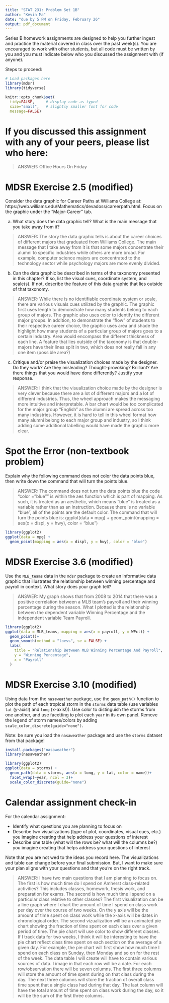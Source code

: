 ```yaml
---
title: "STAT 231: Problem Set 1B"
author: "Kevin Ma"
date: "due by 5 PM on Friday, February 26"
output: pdf_document
---
```


Series B homework assignments are designed to help you further ingest and practice the material covered in class over the past week(s).  You are encouraged to work with other students, but all code must be written by you and you must indicate below who you discussed the assignment with (if anyone).  

Steps to proceed:

\begin{enumerate}
\item In RStudio, go to File > Open Project, navigate to the folder with the course-content repo, select the course-content project (course-content.Rproj), and click "Open" 
\item Pull the course-content repo (e.g. using the blue-ish down arrow in the Git tab in upper right window)
\item Copy ps1B.Rmd from the course repo to your repo (see page 6 of the GitHub Classroom Guide for Stat231 if needed)
\item Close the course-content repo project in RStudio
\item Open YOUR repo project in RStudio
\item In the ps1B.Rmd file in YOUR repo, replace "YOUR NAME HERE" with your name
\item Add in your responses, committing and pushing to YOUR repo in appropriate places along the way
\item Run "Knit PDF" 
\item Upload the pdf to Gradescope.  Don't forget to select which of your pages are associated with each problem.  \textit{You will not get credit for work on unassigned pages (e.g., if you only selected the first page but your solution spans two pages, you would lose points for any part on the second page that the grader can't see).} 
\end{enumerate}

```r
# Load packages here 
library(mdsr)   
library(tidyverse)

knitr::opts_chunk$set(
  tidy=FALSE,     # display code as typed
  size="small",   # slightly smaller font for code
  message=FALSE)   
```

\newpage 

# If you discussed this assignment with any of your peers, please list who here:

> ANSWER: Office Hours On Friday



\newpage
# MDSR Exercise 2.5 (modified)

Consider the data graphic for Career Paths at Williams College at: https://web.williams.edu/Mathematics/devadoss/careerpath.html.  Focus on the graphic under the "Major-Career" tab.

a. What story does the data graphic tell?  What is the main message that you take away from it?

> ANSWER: The story the data graphic tells is about the career choices of different majors that graduated from Williams College. The main message that I take away from it is that some majors concentrate their alumni to specific industries while others are more broad. For example, computer science majors are concentrated to the technology sector while psychology majors are more evenly divided. 

b. Can the data graphic be described in terms of the taxonomy presented in this chapter?  If so, list the visual cues, coordinate system, and scale(s).  If not, describe the feature of this data graphic that lies outside of that taxonomy.

> ANSWER: While there is no identifiable coordinate system or scale, there are various visuals cues utilized by the graphic. The graphic first uses length to demonstrate how many students belong to each group of majors. The graphic also uses color to identify the different major groups. In addition, to demonstrate the "flow" of students to their respective career choice, the graphic uses area and shade the highlight how many students of a particular group of majors goes to a certain industry. Area would encompass the different thickness of each line. A feature that lies outside of the taxonomy is that double-majors have their lines split in two, which does not really fall in any one item (possible area?)

c. Critique and/or praise the visualization choices made by the designer.  Do they work? Are they misleading?  Thought-provoking?  Brilliant?  Are there things that you would have done differently?  Justify your response.

> ANSWER: I think that the visualization choice made by the designer is very clever because there are a lot of different majors and a lot of different industries. Thus, the wheel approach makes the messaging more intuitive and interpretable. A bar chart would be too complicated for the major group "English" as the alumni are spread across too many industries. However, it is hard to tell in this wheel format how many alumni belong to each major group and industry, so I think adding some additional labelling would have made the graphic more clear. 


\newpage
# Spot the Error (non-textbook problem)

Explain why the following command does not color the data points blue, then write down the command that will turn the points blue.

> ANSWER: The command does not turn the data points blue the code "color = "blue"" is within the aes function which is part of mapping. As such, it is treated as an aesthetic, which means "blue" is treated as a variable rather than as an instruction. Because there is no variable "blue", all of the points are the default color. The command that will turn the points blue is:
ggplot(data = mpg) + 
  geom_point(mapping = aes(x = displ, y = hwy), color = "blue")

```r
library(ggplot2)
ggplot(data = mpg) + 
  geom_point(mapping = aes(x = displ, y = hwy), color = "blue")
```


\newpage
# MDSR Exercise 3.6 (modified)

Use the `MLB_teams` data in the `mdsr` package to create an informative data graphic that illustrates the relationship between winning percentage and payroll in context. What story does your graph tell?

> ANSWER: My graph shows that from 2008 to 2014 that there was a positive correlation between a MLB team's payroll and their winning percentage during the season. What I plotted is the relationship between the dependent variable Winning Percentage and the independent variable Team Payroll. 

```r
library(ggplot2)
ggplot(data = MLB_teams, mapping = aes(x = payroll, y = WPct)) + 
  geom_point()+
  geom_smooth(method = "loess", se = FALSE) +
  labs(
    title = "Relationship Between MLB Winning Percentage And Payroll",
    y = "Winning Percentage",
    x = "Payroll"
  )
```


\newpage
# MDSR Exercise 3.10 (modified)

Using data from the `nasaweather` package, use the `geom_path()` function to plot the path of each tropical storm in the `storms` data table (use variables `lat` (y-axis!) and `long` (x-axis!)).  Use color to distinguish the storms from one another, and use facetting to plot each `year` in its own panel.  Remove the legend of storm names/colors by adding `scale_color_discrete(guide="none")`. 

Note: be sure you load the `nasaweather` package and use the `storms` dataset from that package!
```r
install.packages("nasaweather")
library(nasaweather)
```

```r

library(ggplot2)
ggplot(data = storms) + 
  geom_path(data = storms, aes(x = long, y = lat, color = name))+
  facet_wrap(~year, ncol = 3)+
  scale_color_discrete(guide="none")
```


\newpage
# Calendar assignment check-in

For the calendar assignment:

- Identify what questions you are planning to focus on
- Describe two visualizations (type of plot, coordinates, visual cues, etc.) you imagine creating that help address your questions of interest 
- Describe one table (what will the rows be?  what will the columns be?) you imagine creating that helps address your questions of interest

Note that you are not wed to the ideas you record here.  The visualizations and table can change before your final submission.  But, I want to make sure your plan aligns with your questions and that you're on the right track.

> ANSWER:
I have two main questions that I am planning to focus on. The first is how much time do I spend on Amherst class-related activities? This includes classes, homework, thesis work, and preparation for exams. The second is how much time I spend on a particular class relative to other classes? The first visualization can be a line graph where I chart the amount of time I spend on class work per day over the course of two weeks. On the y axis will be the amount of time spent on class work while the x-axis will be dates in chronological order. The second vizualization will be an animated pie chart showing the fraction of time spent on each class over a given period of time. The pie chart will use color to show different classes. If I track data for two weeks, I think it will be interesting to have the pie chart reflect class time spent on each section on the average of a given day. For example, the pie chart will first show how much time I spend on each class on Sunday, then Monday and so on for the rest of the week.
The data table I will create will have to contain various sources of data. I image in that each row will be a date. For each row/observation there will be seven columns. The first three columns will store the amount of time spent during on that class during the day. The next three columns will store the fraction of overall class time spent that a single class had during that day. The last column will have the total amount of time spent on class work during the day, so it will be the sum of the first three columns.

 
